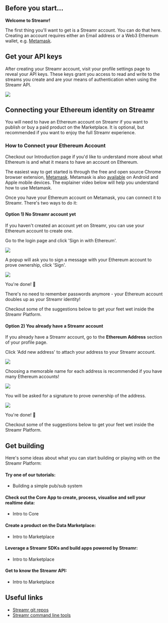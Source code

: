 



## Before you start... 

**Welcome to Streamr!**

The first thing you'll want to get is a Streamr account. You can do that <Link to={links.internalLogin}>here</Link>. Creating an account requires either an Email address or a Web3 Ethereum wallet, e.g. <a href="https://metamask.io">Metamask</a>.

<section id="get-api-keys">

## Get your API keys

After creating your Streamr account, visit your <Link to={links.userpages.profile}>profile settings page</Link> to reveal your API keys. These keys grant you access to read and write to the streams you create and are your means of authentication when using the <Link to={links.newdocs.api}>Streamr API</Link>.

<Link to={`${links.userpages.profile}#api-keys`}>
  <div className={docsStyles.centered}>
    <img src={ApiCredentials} />
  </div>
</Link>

</section>

<section id="connecting-ethereum-identity">

## Connecting your Ethereum identity on Streamr

You will need to have an Ethereum account on Streamr if you want to publish or buy a paid product on the Marketplace. It is optional, but recommended if you want to enjoy the full Streamr experience.

### How to Connect your Ethereum Account

Checkout our <Link to={links.newdocs.introduction}>Introduction page</Link> if you'd like to understand more about what Ethereum is and what it means to have an account on Ethereum.

The easiest way to get started is through the free and open source Chrome browser extension, [Metamask](https://metamask.io/). Metamask is also [available](https://mobile.metamask.io/) on Android and Apple mobile devices. The explainer video below will help you understand how to use Metamask.

<div className={docsStyles.playerWrapper}>
    <ReactPlayer
        controls
        className={docsStyles.reactPlayer}
        url="https://www.youtube.com/watch?v=ZIGUC9JAAw8"
        width="100%"
        height="100%"
    />
</div>

Once you have your Ethereum account on Metamask, you can connect it to Streamr. There's two ways to do it:

#### Option 1) No Streamr account yet

If you haven't created an account yet on Streamr, you can use your Ethereum account to create one.

Go to the <Link to={links.internalLogin}>login page</Link> and click 'Sign in with Ethereum'.

<Link to={links.internalLogin}>
  <div className={docsStyles.centered}>
    <img src={SignupScreen} />
  </div>
</Link>

A popup will ask you to sign a message with your Ethereum account to prove ownership, click 'Sign'.

<Link to={links.internalLogin}>
  <div className={docsStyles.centered}>
    <img src={EthereumLogin} />
  </div>
</Link>

You're done! 🎉 

There's no need to remember passwords anymore - your Ethereum account doubles up as your Streamr identity!

Checkout some of the suggestions below to get your feet wet inside the Streamr Platform.

#### Option 2) You already have a Streamr account

If you already have a Streamr account, go to the **Ethereum Address** section of your <Link to={links.userpages.profile}>profile page</Link>.

Click 'Add new address' to attach your address to your Streamr account. 

<Link to={links.userpages.profile}>
  <div className={docsStyles.centered}>
    <img src={EthereumAccts} />
  </div>
</Link>

Choosing a memorable name for each address is recommended if you have many Ethereum accounts!

<Link to={links.userpages.profile}>
  <div className={docsStyles.centered}>
    <img src={NameEthereum} />
  </div>
</Link>

You will be asked for a signature to prove ownership of the address.

<Link to={links.userpages.profile}>
  <div className={docsStyles.centered}>
    <img src={EthereumSign} />
  </div>
</Link>

You're done! 🎉

Checkout some of the suggestions below to get your feet wet inside the Streamr Platform.

</section>
<section id="get-building">

## Get building

Here's some ideas about what you can start building or playing with on the Streamr Platform:

#### Try one of our tutorials:
- <Link to={links.newdocs.tutorials}>Building a simple pub/sub system</Link>

#### Check out the Core App to create, process, visualise and sell your realtime data:
- <Link to={links.newdocs.core}>Intro to Core</Link>

#### Create a product on the Data Marketplace:
- <Link to={links.newdocs.marketplace}>Intro to Marketplace</Link>

#### Leverage a Streamr SDKs and build apps powered by Streamr:
- <Link to={links.newdocs.SDKs}>Intro to Marketplace</Link>

#### Get to know the Streamr API:
- <Link to={links.newdocs.api}>Intro to Marketplace</Link>

</section>

<section id="useful-links">

## Useful links
- <a href="https://github.com/streamr-dev" target="_blank">Streamr git repos</a>
- <a href="https://github.com/streamr-dev/cli-tools" target="_blank">Streamr command line tools</a>

</section>
